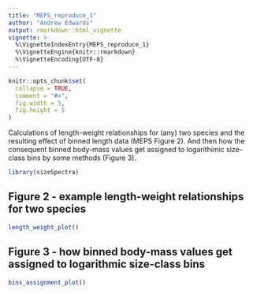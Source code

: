 ```yaml
---
title: "MEPS_reproduce_1"
author: "Andrew Edwards"
output: rmarkdown::html_vignette
vignette: >
  %\VignetteIndexEntry{MEPS_reproduce_1}
  %\VignetteEngine{knitr::rmarkdown}
  %\VignetteEncoding{UTF-8}
---
```


```r
knitr::opts_chunk$set(
  collapse = TRUE,
  comment = "#>",
  fig.width = 5,
  fig.height = 5
)
```

Calculations of length-weight relationships for (any) two species and the resulting effect of binned length data (MEPS
  Figure 2). And then how the consequent binned body-mass values get assigned to
  logarithimic size-class bins by some methods (Figure 3).

```r
library(sizeSpectra)
```

## Figure 2 - example length-weight relationships for two species

```r
length_weight_plot()
```

## Figure 3 - how binned body-mass values get assigned to logarithmic size-class bins


```r
bins_assignment_plot()
```
